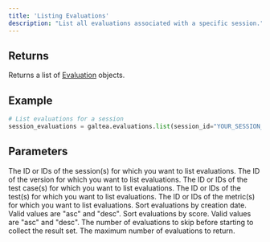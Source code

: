 ```yaml
---
title: 'Listing Evaluations'
description: "List all evaluations associated with a specific session."
---
```



## Returns
Returns a list of [Evaluation](/concepts/product/version/session/evaluation) objects.

## Example
```python
# List evaluations for a session
session_evaluations = galtea.evaluations.list(session_id="YOUR_SESSION_ID")
```

## Parameters
<ResponseField name="session_id" type="str | list[str]" default="None">
  The ID or IDs of the session(s) for which you want to list evaluations.
</ResponseField>
<ResponseField name="version_id" type="str" default="None">
  The ID of the version for which you want to list evaluations.
</ResponseField>
<ResponseField name="test_case_id" type="str | list[str]" default="None">
  The ID or IDs of the test case(s) for which you want to list evaluations.
</ResponseField>
<ResponseField name="test_id" type="str | list[str]" default="None">
  The ID or IDs of the test(s) for which you want to list evaluations.
</ResponseField>
<ResponseField name="metric_id" type="str | list[str]" default="None">
  The ID or IDs of the metric(s) for which you want to list evaluations.
</ResponseField>
<ResponseField name="sortByCreatedAt" type="string" optional>
  Sort evaluations by creation date. Valid values are "asc" and "desc".
</ResponseField>
<ResponseField name="sortByScore" type="string" optional>
  Sort evaluations by score. Valid values are "asc" and "desc".
</ResponseField>
<ResponseField name="offset" type="int" optional>
  The number of evaluations to skip before starting to collect the result set.
</ResponseField>
<ResponseField name="limit" type="int" optional>
  The maximum number of evaluations to return.
</ResponseField>
